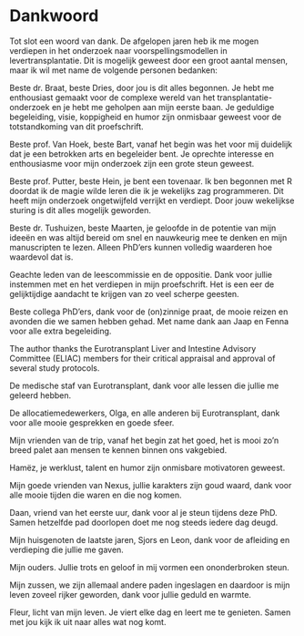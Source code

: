 # Dankwoord {-}
\chaptermark{Dankwoord}

Tot slot een woord van dank. De afgelopen jaren heb ik me mogen verdiepen in het onderzoek naar voorspellingsmodellen in levertransplantatie. Dit is mogelijk geweest door een groot aantal mensen, maar ik wil met name de volgende personen bedanken:

Beste dr. Braat, beste Dries, door jou is dit alles begonnen. Je hebt me enthousiast gemaakt voor de complexe wereld van het transplantatie-onderzoek en je hebt me geholpen aan mijn eerste baan. Je geduldige begeleiding, visie, koppigheid en humor zijn onmisbaar geweest voor de totstandkoming van dit proefschrift.

Beste prof. Van Hoek, beste Bart, vanaf het begin was het voor mij duidelijk dat je een betrokken arts en begeleider bent. Je oprechte interesse en enthousiasme voor mijn onderzoek zijn een grote steun geweest. 

Beste prof. Putter, beste Hein, je bent een tovenaar. Ik ben begonnen met R doordat ik de magie wilde leren die ik je wekelijks zag programmeren. Dit heeft mijn onderzoek ongetwijfeld verrijkt en verdiept. Door jouw wekelijkse sturing is dit alles mogelijk geworden.

Beste dr. Tushuizen, beste Maarten, je geloofde in de potentie van mijn ideeën en was altijd bereid om snel en nauwkeurig mee te denken en mijn manuscripten te lezen. Alleen PhD'ers kunnen volledig waarderen hoe waardevol dat is.

Geachte leden van de leescommissie en de oppositie. Dank voor jullie instemmen met en het verdiepen in mijn proefschrift. Het is een eer de gelijktijdige aandacht te krijgen van zo veel scherpe geesten.

Beste collega PhD'ers, dank voor de (on)zinnige praat, de mooie reizen en avonden die we samen hebben gehad. Met name dank aan Jaap en Fenna voor alle extra begeleiding.

The author thanks the Eurotransplant Liver and Intestine Advisory Committee (ELIAC) members for their critical appraisal and approval of several study protocols.

De medische staf van Eurotransplant, dank voor alle lessen die jullie me geleerd hebben. 

De allocatiemedewerkers, Olga, en alle anderen bij Eurotransplant, dank voor alle mooie gesprekken en goede sfeer.

Mijn vrienden van de trip, vanaf het begin zat het goed, het is mooi zo'n breed palet aan mensen te kennen binnen ons vakgebied.

Hamëz, je werklust, talent en humor zijn onmisbare motivatoren geweest.

Mijn goede vrienden van Nexus, jullie karakters zijn goud waard, dank voor alle mooie tijden die waren en die nog komen.

Daan, vriend van het eerste uur, dank voor al je steun tijdens deze PhD. Samen hetzelfde pad doorlopen doet me nog steeds iedere dag deugd.

Mijn huisgenoten de laatste jaren, Sjors en Leon, dank voor de afleiding en verdieping die jullie me gaven.

Mijn ouders. Jullie trots en geloof in mij vormen een ononderbroken steun.

Mijn zussen, we zijn allemaal andere paden ingeslagen en daardoor is mijn leven zoveel rijker geworden, dank voor jullie geduld en warmte.

Fleur, licht van mijn leven. Je viert elke dag en leert me te genieten. Samen met jou kijk ik uit naar alles wat nog komt.
